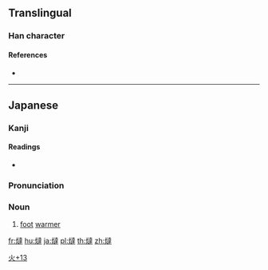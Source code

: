 ==Translingual==

===Han character===
{{Han char|rn=86|rad=火|as=13|sn=17|four=|canj=FYGQ}}

====References====
* {{Han ref|kx=0685.201|dkj=19504|dj=1098.080|hdz=32240.061|uh=71F5|ud=29173}}

----

==Japanese==
{{ja-kanjitab|yomi=o}}

===Kanji===
{{ja-kanji|grade=|rs=火13}}

====Readings====
* {{ja-readings|on=[[たつ]] (tatsu)|kun=}}

===Pronunciation===
{{ja-pron|たつ|y=o}}

===Noun===
{{ja-noun|たつ}}

# [[foot]] [[warmer]]

[[Category:Japanese-only CJKV Characters|火+13]]

[[fr:燵]]
[[hu:燵]]
[[ja:燵]]
[[pl:燵]]
[[th:燵]]
[[zh:燵]]